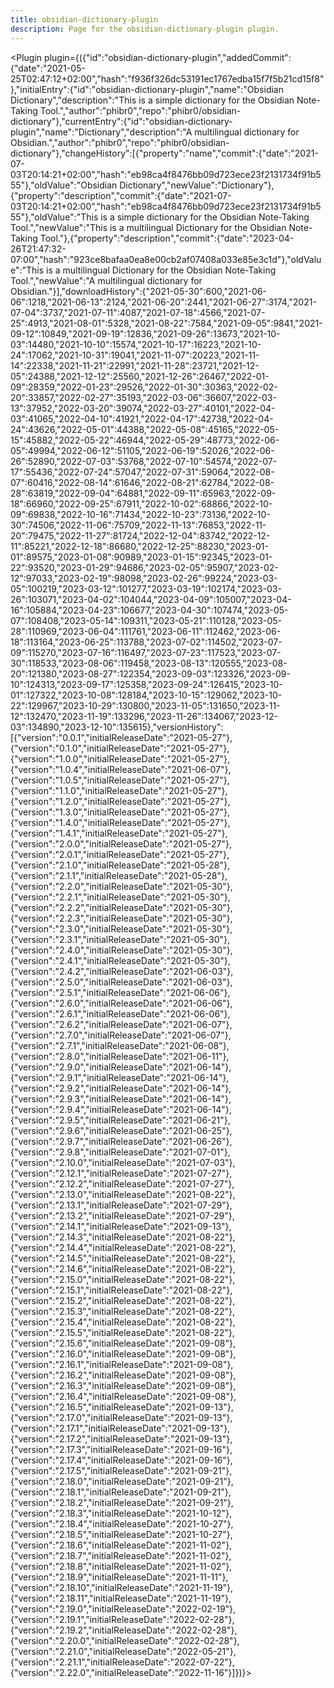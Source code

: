 ---
title: obsidian-dictionary-plugin
description: Page for the obsidian-dictionary-plugin plugin.
---


<Plugin plugin={({"id":"obsidian-dictionary-plugin","addedCommit":{"date":"2021-05-25T02:47:12+02:00","hash":"f936f326dc53191ec1767edba15f7f5b21cd15f8"},"initialEntry":{"id":"obsidian-dictionary-plugin","name":"Obsidian Dictionary","description":"This is a simple dictionary for the Obsidian Note-Taking Tool.","author":"phibr0","repo":"phibr0/obsidian-dictionary"},"currentEntry":{"id":"obsidian-dictionary-plugin","name":"Dictionary","description":"A multilingual dictionary for Obsidian.","author":"phibr0","repo":"phibr0/obsidian-dictionary"},"changeHistory":[{"property":"name","commit":{"date":"2021-07-03T20:14:21+02:00","hash":"eb98ca4f8476bb09d723ece23f2131734f91b555"},"oldValue":"Obsidian Dictionary","newValue":"Dictionary"},{"property":"description","commit":{"date":"2021-07-03T20:14:21+02:00","hash":"eb98ca4f8476bb09d723ece23f2131734f91b555"},"oldValue":"This is a simple dictionary for the Obsidian Note-Taking Tool.","newValue":"This is a multilingual Dictionary for the Obsidian Note-Taking Tool."},{"property":"description","commit":{"date":"2023-04-26T21:47:32-07:00","hash":"923ce8bafaa0ea8e00cb2af07408a033e85e3c1d"},"oldValue":"This is a multilingual Dictionary for the Obsidian Note-Taking Tool.","newValue":"A multilingual dictionary for Obsidian."}],"downloadHistory":{"2021-05-30":600,"2021-06-06":1218,"2021-06-13":2124,"2021-06-20":2441,"2021-06-27":3174,"2021-07-04":3737,"2021-07-11":4087,"2021-07-18":4566,"2021-07-25":4913,"2021-08-01":5328,"2021-08-22":7584,"2021-09-05":9841,"2021-09-12":10849,"2021-09-19":12836,"2021-09-26":13673,"2021-10-03":14480,"2021-10-10":15574,"2021-10-17":16223,"2021-10-24":17062,"2021-10-31":19041,"2021-11-07":20223,"2021-11-14":22338,"2021-11-21":22991,"2021-11-28":23721,"2021-12-05":24388,"2021-12-12":25560,"2021-12-26":26467,"2022-01-09":28359,"2022-01-23":29526,"2022-01-30":30363,"2022-02-20":33857,"2022-02-27":35193,"2022-03-06":36607,"2022-03-13":37952,"2022-03-20":39074,"2022-03-27":40101,"2022-04-03":41065,"2022-04-10":41921,"2022-04-17":42738,"2022-04-24":43626,"2022-05-01":44388,"2022-05-08":45165,"2022-05-15":45882,"2022-05-22":46944,"2022-05-29":48773,"2022-06-05":49994,"2022-06-12":51105,"2022-06-19":52026,"2022-06-26":52890,"2022-07-03":53768,"2022-07-10":54574,"2022-07-17":55436,"2022-07-24":57047,"2022-07-31":59064,"2022-08-07":60416,"2022-08-14":61646,"2022-08-21":62784,"2022-08-28":63819,"2022-09-04":64881,"2022-09-11":65963,"2022-09-18":66960,"2022-09-25":67911,"2022-10-02":68866,"2022-10-09":69838,"2022-10-16":71434,"2022-10-23":73136,"2022-10-30":74506,"2022-11-06":75709,"2022-11-13":76853,"2022-11-20":79475,"2022-11-27":81724,"2022-12-04":83742,"2022-12-11":85221,"2022-12-18":86680,"2022-12-25":88230,"2023-01-01":89575,"2023-01-08":90989,"2023-01-15":92345,"2023-01-22":93520,"2023-01-29":94686,"2023-02-05":95907,"2023-02-12":97033,"2023-02-19":98098,"2023-02-26":99224,"2023-03-05":100219,"2023-03-12":101277,"2023-03-19":102174,"2023-03-26":103071,"2023-04-02":104044,"2023-04-09":105007,"2023-04-16":105884,"2023-04-23":106677,"2023-04-30":107474,"2023-05-07":108408,"2023-05-14":109311,"2023-05-21":110128,"2023-05-28":110969,"2023-06-04":111761,"2023-06-11":112462,"2023-06-18":113164,"2023-06-25":113788,"2023-07-02":114502,"2023-07-09":115270,"2023-07-16":116497,"2023-07-23":117523,"2023-07-30":118533,"2023-08-06":119458,"2023-08-13":120555,"2023-08-20":121380,"2023-08-27":122354,"2023-09-03":123326,"2023-09-10":124313,"2023-09-17":125358,"2023-09-24":126415,"2023-10-01":127322,"2023-10-08":128184,"2023-10-15":129062,"2023-10-22":129967,"2023-10-29":130800,"2023-11-05":131650,"2023-11-12":132470,"2023-11-19":133296,"2023-11-26":134067,"2023-12-03":134890,"2023-12-10":135615},"versionHistory":[{"version":"0.0.1","initialReleaseDate":"2021-05-27"},{"version":"0.1.0","initialReleaseDate":"2021-05-27"},{"version":"1.0.0","initialReleaseDate":"2021-05-27"},{"version":"1.0.4","initialReleaseDate":"2021-06-07"},{"version":"1.0.5","initialReleaseDate":"2021-05-27"},{"version":"1.1.0","initialReleaseDate":"2021-05-27"},{"version":"1.2.0","initialReleaseDate":"2021-05-27"},{"version":"1.3.0","initialReleaseDate":"2021-05-27"},{"version":"1.4.0","initialReleaseDate":"2021-05-27"},{"version":"1.4.1","initialReleaseDate":"2021-05-27"},{"version":"2.0.0","initialReleaseDate":"2021-05-27"},{"version":"2.0.1","initialReleaseDate":"2021-05-27"},{"version":"2.1.0","initialReleaseDate":"2021-05-28"},{"version":"2.1.1","initialReleaseDate":"2021-05-28"},{"version":"2.2.0","initialReleaseDate":"2021-05-30"},{"version":"2.2.1","initialReleaseDate":"2021-05-30"},{"version":"2.2.2","initialReleaseDate":"2021-05-30"},{"version":"2.2.3","initialReleaseDate":"2021-05-30"},{"version":"2.3.0","initialReleaseDate":"2021-05-30"},{"version":"2.3.1","initialReleaseDate":"2021-05-30"},{"version":"2.4.0","initialReleaseDate":"2021-05-30"},{"version":"2.4.1","initialReleaseDate":"2021-05-30"},{"version":"2.4.2","initialReleaseDate":"2021-06-03"},{"version":"2.5.0","initialReleaseDate":"2021-06-03"},{"version":"2.5.1","initialReleaseDate":"2021-06-06"},{"version":"2.6.0","initialReleaseDate":"2021-06-06"},{"version":"2.6.1","initialReleaseDate":"2021-06-06"},{"version":"2.6.2","initialReleaseDate":"2021-06-07"},{"version":"2.7.0","initialReleaseDate":"2021-06-07"},{"version":"2.7.1","initialReleaseDate":"2021-06-08"},{"version":"2.8.0","initialReleaseDate":"2021-06-11"},{"version":"2.9.0","initialReleaseDate":"2021-06-14"},{"version":"2.9.1","initialReleaseDate":"2021-06-14"},{"version":"2.9.2","initialReleaseDate":"2021-06-14"},{"version":"2.9.3","initialReleaseDate":"2021-06-14"},{"version":"2.9.4","initialReleaseDate":"2021-06-14"},{"version":"2.9.5","initialReleaseDate":"2021-06-21"},{"version":"2.9.6","initialReleaseDate":"2021-06-25"},{"version":"2.9.7","initialReleaseDate":"2021-06-26"},{"version":"2.9.8","initialReleaseDate":"2021-07-01"},{"version":"2.10.0","initialReleaseDate":"2021-07-03"},{"version":"2.12.1","initialReleaseDate":"2021-07-27"},{"version":"2.12.2","initialReleaseDate":"2021-07-27"},{"version":"2.13.0","initialReleaseDate":"2021-08-22"},{"version":"2.13.1","initialReleaseDate":"2021-07-29"},{"version":"2.13.2","initialReleaseDate":"2021-07-29"},{"version":"2.14.1","initialReleaseDate":"2021-09-13"},{"version":"2.14.3","initialReleaseDate":"2021-08-22"},{"version":"2.14.4","initialReleaseDate":"2021-08-22"},{"version":"2.14.5","initialReleaseDate":"2021-08-22"},{"version":"2.14.6","initialReleaseDate":"2021-08-22"},{"version":"2.15.0","initialReleaseDate":"2021-08-22"},{"version":"2.15.1","initialReleaseDate":"2021-08-22"},{"version":"2.15.2","initialReleaseDate":"2021-08-22"},{"version":"2.15.3","initialReleaseDate":"2021-08-22"},{"version":"2.15.4","initialReleaseDate":"2021-08-22"},{"version":"2.15.5","initialReleaseDate":"2021-08-22"},{"version":"2.15.6","initialReleaseDate":"2021-09-08"},{"version":"2.16.0","initialReleaseDate":"2021-09-08"},{"version":"2.16.1","initialReleaseDate":"2021-09-08"},{"version":"2.16.2","initialReleaseDate":"2021-09-08"},{"version":"2.16.3","initialReleaseDate":"2021-09-08"},{"version":"2.16.4","initialReleaseDate":"2021-09-08"},{"version":"2.16.5","initialReleaseDate":"2021-09-13"},{"version":"2.17.0","initialReleaseDate":"2021-09-13"},{"version":"2.17.1","initialReleaseDate":"2021-09-13"},{"version":"2.17.2","initialReleaseDate":"2021-09-13"},{"version":"2.17.3","initialReleaseDate":"2021-09-16"},{"version":"2.17.4","initialReleaseDate":"2021-09-16"},{"version":"2.17.5","initialReleaseDate":"2021-09-21"},{"version":"2.18.0","initialReleaseDate":"2021-09-21"},{"version":"2.18.1","initialReleaseDate":"2021-09-21"},{"version":"2.18.2","initialReleaseDate":"2021-09-21"},{"version":"2.18.3","initialReleaseDate":"2021-10-12"},{"version":"2.18.4","initialReleaseDate":"2021-10-27"},{"version":"2.18.5","initialReleaseDate":"2021-10-27"},{"version":"2.18.6","initialReleaseDate":"2021-11-02"},{"version":"2.18.7","initialReleaseDate":"2021-11-02"},{"version":"2.18.8","initialReleaseDate":"2021-11-02"},{"version":"2.18.9","initialReleaseDate":"2021-11-11"},{"version":"2.18.10","initialReleaseDate":"2021-11-19"},{"version":"2.18.11","initialReleaseDate":"2021-11-19"},{"version":"2.19.0","initialReleaseDate":"2022-02-19"},{"version":"2.19.1","initialReleaseDate":"2022-02-28"},{"version":"2.19.2","initialReleaseDate":"2022-02-28"},{"version":"2.20.0","initialReleaseDate":"2022-02-28"},{"version":"2.21.0","initialReleaseDate":"2022-05-21"},{"version":"2.21.1","initialReleaseDate":"2022-07-22"},{"version":"2.22.0","initialReleaseDate":"2022-11-16"}]})}></Plugin>